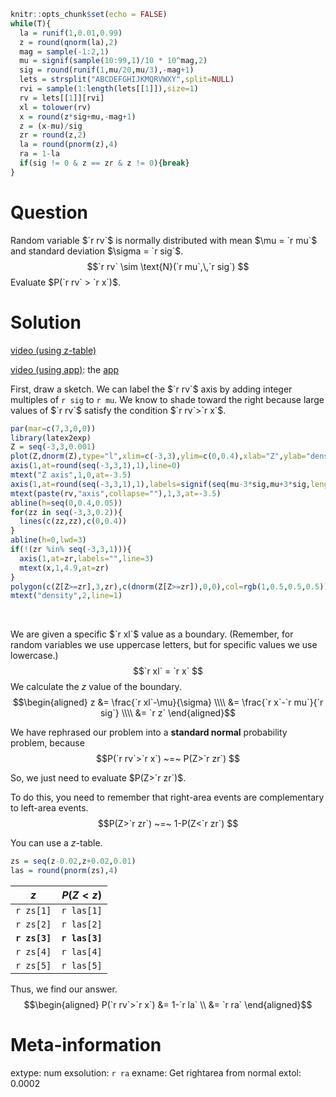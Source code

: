 ```r
knitr::opts_chunk$set(echo = FALSE)
while(T){
  la = runif(1,0.01,0.99)
  z = round(qnorm(la),2)
  mag = sample(-1:2,1)
  mu = signif(sample(10:99,1)/10 * 10^mag,2)
  sig = round(runif(1,mu/20,mu/3),-mag+1)
  lets = strsplit("ABCDEFGHIJKMQRVWXY",split=NULL)
  rvi = sample(1:length(lets[[1]]),size=1)
  rv = lets[[1]][rvi]
  xl = tolower(rv)
  x = round(z*sig+mu,-mag+1)
  z = (x-mu)/sig
  zr = round(z,2)
  la = round(pnorm(z),4)
  ra = 1-la
  if(sig != 0 & z == zr & z != 0){break}
}
```

Question
========
Random variable $`r rv`$ is normally distributed with mean $\mu = `r mu`$ and standard deviation $\sigma = `r sig`$.
$$`r rv` \sim \text{N}(`r mu`,\,`r sig`) $$
Evaluate $P(`r rv` > `r x`)$.


Solution
========

[video (using z-table)](https://vimeo.com/531933369){target="_blank"}

[video (using app)](https://vimeo.com/531933725){target="_blank"}: the [app](http://18.191.167.248:3838/nprob/){target="_blank"}

First, draw a sketch. We can label the $`r rv`$ axis by adding integer multiples of `r sig` to `r mu`. We know to shade toward the right because large values of $`r rv`$ satisfy the condition $`r rv`>`r x`$.

```r
par(mar=c(7,3,0,0))
library(latex2exp)
Z = seq(-3,3,0.001)
plot(Z,dnorm(Z),type="l",xlim=c(-3,3),ylim=c(0,0.4),xlab="Z",ylab="density",axes=F,ann=F,lwd=3)
axis(1,at=round(seq(-3,3,1),1),line=0)
mtext("Z axis",1,0,at=-3.5)
axis(1,at=round(seq(-3,3,1),1),labels=signif(seq(mu-3*sig,mu+3*sig,length.out=7),3),line=3)
mtext(paste(rv,"axis",collapse=""),1,3,at=-3.5)
abline(h=seq(0,0.4,0.05))
for(zz in seq(-3,3,0.2)){
  lines(c(zz,zz),c(0,0.4))
}
abline(h=0,lwd=3)
if(!(zr %in% seq(-3,3,1))){
  axis(1,at=zr,labels="",line=3)
  mtext(x,1,4.9,at=zr)
}
polygon(c(Z[Z>=zr],3,zr),c(dnorm(Z[Z>=zr]),0,0),col=rgb(1,0.5,0.5,0.5))
mtext("density",2,line=1)
```
\


We are given a specific $`r xl`$ value as a boundary. (Remember, for random variables we use uppercase letters, but for specific values we use lowercase.)
$$`r xl` = `r x` $$
We calculate the $z$ value of the boundary.
$$\begin{aligned}
z &= \frac{`r xl`-\mu}{\sigma} \\\\
&= \frac{`r x`-`r mu`}{`r sig`} \\\\
&= `r z`
\end{aligned}$$

We have rephrased our problem into a **standard normal** probability problem, because
$$P(`r rv`>`r x`) ~=~ P(Z>`r zr`) $$

So, we just need to evaluate $P(Z>`r zr`)$. 

To do this, you need to remember that right-area events are complementary to left-area events.
$$P(Z>`r zr`) ~=~ 1-P(Z<`r zr`) $$

You can use a $z$-table.
```r
zs = seq(z-0.02,z+0.02,0.01)
las = round(pnorm(zs),4)
```

| $z$ | $P(Z<z)$ |
|:---:|:---:|
| `r zs[1]` | `r las[1]` |
| `r zs[2]` | `r las[2]` |
| **`r zs[3]`** | **`r las[3]`** |
| `r zs[4]` | `r las[4]` |
| `r zs[5]` | `r las[5]` |


Thus, we find our answer.
$$\begin{aligned}
P(`r rv`>`r x`) &= 1-`r la` \\
&= `r ra` 
\end{aligned}$$


Meta-information
================
extype: num
exsolution: `r ra`
exname: Get rightarea from normal
extol: 0.0002




